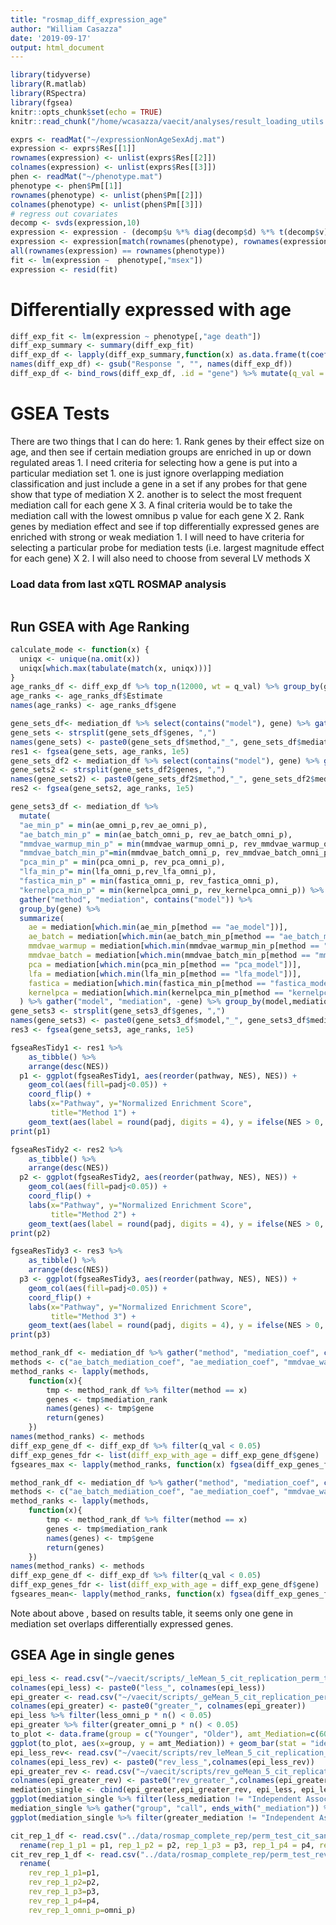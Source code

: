 ```yaml
---
title: "rosmap_diff_expression_age"
author: "William Casazza"
date: '2019-09-17'
output: html_document
---
```


```r
library(tidyverse)
library(R.matlab)
library(RSpectra)
library(fgsea)
knitr::opts_chunk$set(echo = TRUE)
knitr::read_chunk("/home/wcasazza/vaecit/analyses/result_loading_utils.R")
```


```r
exprs <- readMat("~/expressionNonAgeSexAdj.mat")
expression <- exprs$Res[[1]]
rownames(expression) <- unlist(exprs$Res[[2]])
colnames(expression) <- unlist(exprs$Res[[3]])
phen <- readMat("~/phenotype.mat")
phenotype <- phen$Pm[[1]]
rownames(phenotype) <- unlist(phen$Pm[[2]])
colnames(phenotype) <- unlist(phen$Pm[[3]])
# regress out covariates
decomp <- svds(expression,10)
expression <- expression - (decomp$u %*% diag(decomp$d) %*% t(decomp$v))
expression <- expression[match(rownames(phenotype), rownames(expression)),]
all(rownames(expression) == rownames(phenotype))
fit <- lm(expression ~  phenotype[,"msex"])
expression <- resid(fit)
```

# Differentially expressed with age
```r
diff_exp_fit <- lm(expression ~ phenotype[,"age death"])
diff_exp_summary <- summary(diff_exp_fit)
diff_exp_df <- lapply(diff_exp_summary,function(x) as.data.frame(t(coef(x)[1,])))
names(diff_exp_df) <- gsub("Response ", "", names(diff_exp_df))
diff_exp_df <- bind_rows(diff_exp_df, .id = "gene") %>% mutate(q_val = p.adjust(`Pr(>|t|)`, method = "BH"))
```

# GSEA Tests
There are two things that I can do here:
1. Rank genes by their effect size on age, and then see if certain mediation groups are enriched in up or down regulated areas
    1. I need criteria for selecting how a gene is put into a particular mediation set
        1. one is just ignore overlapping mediation classification and just include a gene in a set if any probes for that gene show that type of mediation X
        2. another is to select the most frequent mediation call for each gene X
        3. A final criteria would be to take the mediation call with the lowest omnibus p value for each gene X
2. Rank genes by mediation effect and see if top differentially expressed genes are enriched with strong or weak mediation
    1. I will need to have criteria for selecting a particular probe for mediation tests (i.e. largest magnitude effect for each gene) X
    2. I will also need to choose from several LV methods X

### Load data from last xQTL ROSMAP analysis
```r
```

## Run GSEA with Age Ranking
```r
calculate_mode <- function(x) {
  uniqx <- unique(na.omit(x))
  uniqx[which.max(tabulate(match(x, uniqx)))]
}
age_ranks_df <- diff_exp_df %>% top_n(12000, wt = q_val) %>% group_by(gene) %>% summarize(Estimate = Estimate[which.max(q_val)]) %>% select(gene, Estimate)
age_ranks <- age_ranks_df$Estimate
names(age_ranks) <- age_ranks_df$gene

gene_sets_df<- mediation_df %>% select(contains("model"), gene) %>% gather(key = "method", value = "mediation", contains("model")) %>% group_by(method,mediation) %>% summarise(genes = paste0(unique(gene),collapse=","))
gene_sets <- strsplit(gene_sets_df$genes, ",")
names(gene_sets) <- paste0(gene_sets_df$method,"_", gene_sets_df$mediation)
res1 <- fgsea(gene_sets, age_ranks, 1e5)
gene_sets_df2 <- mediation_df %>% select(contains("model"), gene) %>% gather(key = "method", value = "mediation", contains("model")) %>% group_by(method,gene) %>% summarize(mediation= calculate_mode(mediation)) %>% group_by(method,mediation)%>% summarise(genes = paste0(unique(gene),collapse=","))
gene_sets2 <- strsplit(gene_sets_df2$genes, ",")
names(gene_sets2) <- paste0(gene_sets_df2$method,"_", gene_sets_df2$mediation)
res2 <- fgsea(gene_sets2, age_ranks, 1e5)

gene_sets3_df <- mediation_df %>% 
  mutate(
  "ae_min_p" = min(ae_omni_p,rev_ae_omni_p),
  "ae_batch_min_p" = min(ae_batch_omni_p, rev_ae_batch_omni_p),
  "mmdvae_warmup_min_p" = min(mmdvae_warmup_omni_p, rev_mmdvae_warmup_omni_p),
  "mmdvae_batch_min_p"=min(mmdvae_batch_omni_p, rev_mmdvae_batch_omni_p),
  "pca_min_p" = min(pca_omni_p, rev_pca_omni_p),
  "lfa_min_p"= min(lfa_omni_p,rev_lfa_omni_p),
  "fastica_min_p" = min(fastica_omni_p, rev_fastica_omni_p),
  "kernelpca_min_p" = min(kernelpca_omni_p, rev_kernelpca_omni_p)) %>%
  gather("method", "mediation", contains("model")) %>%
  group_by(gene) %>%
  summarize(
    ae = mediation[which.min(ae_min_p[method == "ae_model"])],
    ae_batch = mediation[which.min(ae_batch_min_p[method == "ae_batch_model"])],
    mmdvae_warmup = mediation[which.min(mmdvae_warmup_min_p[method == "mmdvae_warmup_model"])],
    mmdvae_batch = mediation[which.min(mmdvae_batch_min_p[method == "mmdvae_batch_model"])],
    pca = mediation[which.min(pca_min_p[method == "pca_model"])],
    lfa = mediation[which.min(lfa_min_p[method == "lfa_model"])],
    fastica = mediation[which.min(fastica_min_p[method == "fastica_model"])],
    kernelpca = mediation[which.min(kernelpca_min_p[method == "kernelpca_model"])]
  ) %>% gather("model", "mediation", -gene) %>% group_by(model,mediation) %>% summarise(genes = paste0(gene,collapse = ","))
gene_sets3 <- strsplit(gene_sets3_df$genes, ",")
names(gene_sets3) <- paste0(gene_sets3_df$model,"_", gene_sets3_df$mediation)
res3 <- fgsea(gene_sets3, age_ranks, 1e5)
```

```r
fgseaResTidy1 <- res1 %>%
    as_tibble() %>%
    arrange(desc(NES))
  p1 <- ggplot(fgseaResTidy1, aes(reorder(pathway, NES), NES)) +
    geom_col(aes(fill=padj<0.05)) +
    coord_flip() +
    labs(x="Pathway", y="Normalized Enrichment Score",
         title="Method 1") + 
    geom_text(aes(label = round(padj, digits = 4), y = ifelse(NES > 0, -0.25, 0.25)),size = 3, position = position_identity())+theme_bw()
print(p1)

fgseaResTidy2 <- res2 %>%
    as_tibble() %>%
    arrange(desc(NES))
  p2 <- ggplot(fgseaResTidy2, aes(reorder(pathway, NES), NES)) +
    geom_col(aes(fill=padj<0.05)) +
    coord_flip() +
    labs(x="Pathway", y="Normalized Enrichment Score",
         title="Method 2") + 
    geom_text(aes(label = round(padj, digits = 4), y = ifelse(NES > 0, -0.25, 0.25)),size = 3, position = position_identity())+theme_bw()
print(p2)

fgseaResTidy3 <- res3 %>%
    as_tibble() %>%
    arrange(desc(NES))
  p3 <- ggplot(fgseaResTidy3, aes(reorder(pathway, NES), NES)) +
    geom_col(aes(fill=padj<0.05)) +
    coord_flip() +
    labs(x="Pathway", y="Normalized Enrichment Score",
         title="Method 3") + 
    geom_text(aes(label = round(padj, digits = 4), y = ifelse(NES > 0, -0.25, 0.25)),size = 3, position = position_identity())+theme_bw()
print(p3)
```
```r
method_rank_df <- mediation_df %>% gather("method", "mediation_coef", contains("mediation")) %>% group_by(method,gene) %>% summarize(mediation_rank = max(mediation_coef))
methods <- c("ae_batch_mediation_coef", "ae_mediation_coef", "mmdvae_warmup_mediation_coef", "mmdvae_batch_mediation_coef", "pca_mediation_coef", "lfa_mediation_coef","fastica_mediation_coef", "kernelpca_mediation_coef")
method_ranks <- lapply(methods, 
    function(x){ 
        tmp <- method_rank_df %>% filter(method == x)
        genes <- tmp$mediation_rank
        names(genes) <- tmp$gene
        return(genes)
    })
names(method_ranks) <- methods
diff_exp_gene_df <- diff_exp_df %>% filter(q_val < 0.05)
diff_exp_genes_fdr <- list(diff_exp_with_age = diff_exp_gene_df$gene)
fgseares_max <- lapply(method_ranks, function(x) fgsea(diff_exp_genes_fdr,x, 1e5))

method_rank_df <- mediation_df %>% gather("method", "mediation_coef", contains("mediation")) %>% group_by(method,gene) %>% summarize(mediation_rank = mean(mediation_coef))
methods <- c("ae_batch_mediation_coef", "ae_mediation_coef", "mmdvae_warmup_mediation_coef", "mmdvae_batch_mediation_coef", "pca_mediation_coef", "lfa_mediation_coef","fastica_mediation_coef", "kernelpca_mediation_coef")
method_ranks <- lapply(methods, 
    function(x){ 
        tmp <- method_rank_df %>% filter(method == x)
        genes <- tmp$mediation_rank
        names(genes) <- tmp$gene
        return(genes)
    })
names(method_ranks) <- methods
diff_exp_gene_df <- diff_exp_df %>% filter(q_val < 0.05)
diff_exp_genes_fdr <- list(diff_exp_with_age = diff_exp_gene_df$gene)
fgseares_mean<- lapply(method_ranks, function(x) fgsea(diff_exp_genes_fdr,x, 1e5))
```
Note about above , based on results table, it seems only one gene in mediation set overlaps differentially expressed genes.

## GSEA Age in single genes
```r
epi_less <- read.csv("~/vaecit/scripts/_leMean_5_cit_replication_perm_test.csv")
colnames(epi_less) <- paste0("less_", colnames(epi_less))
epi_greater <- read.csv("~/vaecit/scripts/_geMean_5_cit_replication_perm_test.csv")
colnames(epi_greater) <- paste0("greater_", colnames(epi_greater))
epi_less %>% filter(less_omni_p * n() < 0.05)
epi_greater %>% filter(greater_omni_p * n() < 0.05)
to_plot <- data.frame(group = c("Younger", "Older"), amt_Mediation=c(604,805)) %>% mutate(group = factor(group, levels = c("Younger", "Older")))
ggplot(to_plot, aes(x=group, y = amt_Mediation)) + geom_bar(stat = "identity") + ggtitle("Epigenetic Mediation in Young Versus Old (single SNPs)") + theme_minimal()
epi_less_rev<- read.csv("~/vaecit/scripts/rev_leMean_5_cit_replication_perm_test.csv")
colnames(epi_less_rev) <- paste0("rev_less_",colnames(epi_less_rev))
epi_greater_rev <- read.csv("~/vaecit/scripts/rev_geMean_5_cit_replication_perm_test.csv")
colnames(epi_greater_rev) <- paste0("rev_greater_",colnames(epi_greater_rev))
mediation_single <- cbind(epi_greater,epi_greater_rev, epi_less, epi_less_rev) %>% mutate(greater_mediation = classify_p_value(greater_omni_p, rev_greater_omni_p, n()), less_mediation = classify_p_value(less_omni_p, rev_less_omni_p, n()))
ggplot(mediation_single %>% filter(less_mediation != "Independent Association"), aes(less_mediation)) + geom_histogram(stat = "count")
mediation_single %>% gather("group", "call", ends_with("_mediation")) %>% group_by(group,call) %>% summarize(n())
ggplot(mediation_single %>% filter(greater_mediation != "Independent Association"), aes(greater_mediation)) + geom_histogram(stat = "count")

```

```r
cit_rep_1_df <- read.csv("../data/rosmap_complete_rep/perm_test_cit_sanity_check_rep_1.csv") %>%
  rename(rep_1_p1 = p1, rep_1_p2 = p2, rep_1_p3 = p3, rep_1_p4 = p4, rep_1_omni_p = omni_p)
cit_rev_rep_1_df <- read.csv("../data/rosmap_complete_rep/perm_test_rev_cit_sanity_check_rep_1.csv") %>%
  rename(
    rev_rep_1_p1=p1,
    rev_rep_1_p2=p2,
    rev_rep_1_p3=p3,
    rev_rep_1_p4=p4, 
    rev_rep_1_omni_p=omni_p) 
```

